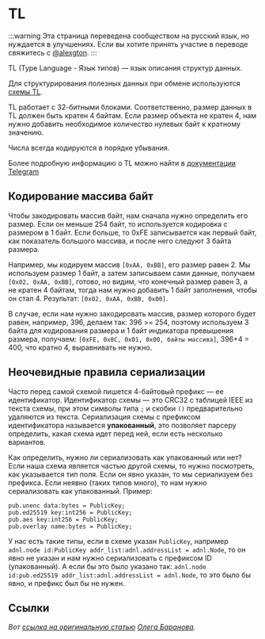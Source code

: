 # TL

:::warning
Эта страница переведена сообществом на русский язык, но нуждается в улучшениях. Если вы хотите принять участие в переводе свяжитесь с [@alexgton](https://t.me/alexgton).
:::

TL (Type Language - Язык типов) — язык описания структур данных.

Для структурирования полезных данных при обмене используются [схемы TL](https://github.com/ton-blockchain/ton/tree/master/tl/generate/scheme).

TL работает с 32-битными блоками. Соответственно, размер данных в TL должен быть кратен 4 байтам.
Если размер объекта не кратен 4, нам нужно добавить необходимое количество нулевых байт к кратному значению.

Числа всегда кодируются в порядке убывания.

Более подробную информацию о TL можно найти в [документации Telegram](https://core.telegram.org/mtproto/TL)

## Кодирование массива байт

Чтобы закодировать массив байт, нам сначала нужно определить его размер.
Если он меньше 254 байт, то используется кодировка с размером в 1 байт. Если больше,
то 0xFE записывается как первый байт, как показатель большого массива, и после него следуют 3 байта размера.

Например, мы кодируем массив `[0xAA, 0xBB]`, его размер равен 2. Мы используем размер 1 байт, а затем записываем сами данные, получаем `[0x02, 0xAA, 0xBB]`, готово, но видим, что конечный размер равен 3, а не кратен 4 байтам, тогда нам нужно добавить 1 байт заполнения, чтобы он стал 4. Результат: `[0x02, 0xAA, 0xBB, 0x00]`.

В случае, если нам нужно закодировать массив, размер которого будет равен, например, 396,
делаем так: 396 >= 254, поэтому используем 3 байта для кодирования размера и 1 байт индикатора превышения размера,
получаем: `[0xFE, 0x8C, 0x01, 0x00, байты массива]`, 396+4 = 400, что кратно 4, выравнивать не нужно.

## Неочевидные правила сериализации

Часто перед самой схемой пишется 4-байтовый префикс — ее идентификатор. Идентификатор схемы — это CRC32 с таблицей IEEE из текста схемы, при этом символы типа `;` и скобки `()` предварительно удаляются из текста. Сериализация схемы с префиксом идентификатора называется **упакованный**, это позволяет парсеру определить, какая схема идет перед ней, если есть несколько вариантов.

Как определить, нужно ли сериализовать как упакованный или нет? Если наша схема является частью другой схемы, то нужно посмотреть, как указывается тип поля. Если он явно указан, то мы сериализуем без префикса. Если неявно (таких типов много), то нам нужно сериализовать как упакованный. Пример:

```tlb
pub.unenc data:bytes = PublicKey;
pub.ed25519 key:int256 = PublicKey;
pub.aes key:int256 = PublicKey;
pub.overlay name:bytes = PublicKey;
```

У нас есть такие типы, если в схеме указан `PublicKey`, например `adnl.node id:PublicKey addr_list:adnl.addressList = adnl.Node`, то он явно не указан и нам нужно сериализовать с префиксом ID (упакованный). А если бы это было указано так: `adnl.node id:pub.ed25519 addr_list:adnl.addressList = adnl.Node`, то это было бы явно, и префикс был бы не нужен.

## Ссылки

*Вот [ссылка на оригинальную статью](https://github.com/xssnick/ton-deep-doc/blob/master/TL.md) [Олега Баранова](https://github.com/xssnick).*
